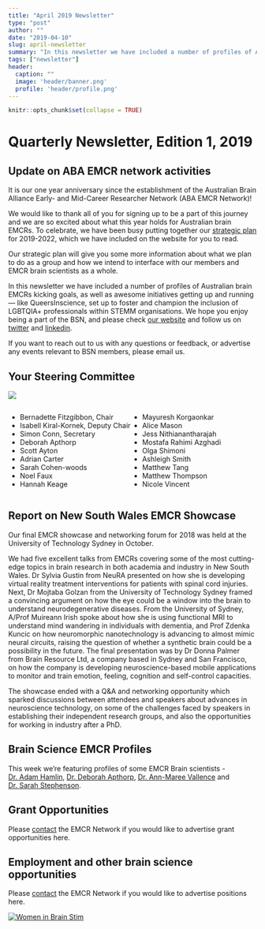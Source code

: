 ```yaml
---
title: "April 2019 Newsletter"
type: "post"
author: ""
date: "2019-04-10"
slug: april-newsletter
summary: "In this newsletter we have included a number of profiles of Australian brain EMCRs kicking goals, as well as awesome initiatives getting up and running — like QueersInscience, set up to foster and champion the inclusion of LGBTQIA+ professionals within STEMM organisations. We hope you enjoy being a part of the BSN."
tags: ["newsletter"]
header:
  caption: ""
  image: 'header/banner.png'
  profile: 'header/profile.png'
---
```


```r
knitr::opts_chunk$set(collapse = TRUE)
```

# Quarterly Newsletter, Edition 1, 2019
 
## Update on ABA EMCR network activities 

It is our one year anniversary since the establishment of the Australian Brain Alliance Early- and Mid-Career Researcher Network (ABA EMCR Network)!

We would like to thank all of you for signing up to be a part of this journey and we are so excited about what this year holds for Australian brain EMCRs. To celebrate, we have been busy putting together our [strategic plan](/strategicplan) for 2019-2022, which we have included on the website for you to read.

Our strategic plan will give you some more information about what we plan to do as a group and how we intend to interface with our members and EMCR brain scientists as a whole.

In this newsletter we have included a number of profiles of Australian brain EMCRs kicking goals, as well as awesome initiatives getting up and running — like QueersInscience, set up to foster and champion the inclusion of LGBTQIA+ professionals within STEMM organisations. We hope you enjoy being a part of the BSN, and please check [our website](https://www.brainalliance.org.au/) and follow us on [twitter](https://twitter.com/emcrbrainau) and [linkedin](https://www.linkedin.com/groups/8650293/).

If you want to reach out to us with any questions or feedback, or advertise any events relevant to BSN members, please email us.

## Your Steering Committee
![](BSN-close-crop.png)


:::: {style="display: flex;"}

::: {}
- Bernadette Fitzgibbon, Chair
- Isabell Kiral-Kornek, Deputy Chair
- Simon Conn, Secretary
- Deborah Apthorp
- Scott Ayton
- Adrian Carter
- Sarah Cohen-woods
- Noel Faux
- Hannah Keage
:::

::: {}
- Mayuresh Korgaonkar
- Alice Mason
- Jess Nithianantharajah
- Mostafa Rahimi Azghadi
- Olga Shimoni
- Ashleigh Smith
- Matthew Tang
- Matthew Thompson
- Nicole Vincent
:::

::::

## Report on New South Wales EMCR Showcase
Our final EMCR showcase and networking forum for 2018 was held at the University of Technology Sydney in October.

We had five excellent talks from EMCRs covering some of the most cutting-edge topics in brain research in both academia and industry in New South Wales. Dr Sylvia Gustin from NeuRA presented on how she is developing virtual reality treatment interventions for patients with spinal cord injuries. Next, Dr Mojtaba Golzan from the University of Technology Sydney framed a convincing argument on how the eye could be a window into the brain to understand neurodegenerative diseases. From the University of Sydney, A/Prof Muireann Irish spoke about how she is using functional MRI to understand mind wandering in individuals with dementia, and Prof Zdenka Kuncic on how neuromorphic nanotechnology is advancing to almost mimic neural circuits, raising the question of whether a synthetic brain could be a possibility in the future. The final presentation was by Dr Donna Palmer from Brain Resource Ltd, a company based in Sydney and San Francisco, on how the company is developing neuroscience-based mobile applications to monitor and train emotion, feeling, cognition and self-control capacities.

The showcase ended with a Q&A and networking opportunity which sparked discussions between attendees and speakers about advances in neuroscience technology, on some of the challenges faced by speakers in establishing their independent research groups, and also the opportunities for working in industry after a PhD.

## Brain Science EMCR Profiles
 This week we're featuring profiles of some EMCR Brain scientists - [Dr. Adam Hamlin](/profiles/dr-adam-hamlin), [Dr. Deborah Apthorp](/profiles/dr-deborah-apthorp), [Dr. Ann-Maree Vallence](/profiles/dr-ann-maree-vallence) and [Dr. Sarah Stephenson](/profiles/dr-sarah-stephenson). 


## Grant Opportunities

Please [contact](mailto:emcrbsn@brainalliance.org.au) the EMCR Network if you would like to advertise grant opportunities here.


## Employment and other brain science opportunities

Please [contact](mailto:emcrbsn@brainalliance.org.au) the EMCR Network if you would like to advertise positions here.

[![Women in Brain Stim](WomeninBrainStim.png)](http://womeninbrainstim.com/)